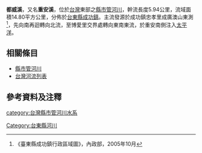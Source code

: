 {{河流|都威溪||5.94|－|－|14.80|成廣澳山|[[太平洋|太平洋]]|[[台灣|台灣]]|}}

'''都威溪'''，又名'''重安溪'''，位於[[台灣|台灣]]東部之[[縣市管河川|縣市管河川]]，幹流長度5.94公里，流域面積14.80平方公里，分佈於[[臺東縣|台東縣]][[成功鎮|成功鎮]]。主流發源於成功鎮忠孝里成廣澳山東測<ref>《臺東縣成功鎮行政區域圖》，內政部，2005年10月</ref>，先向南再迴轉向北流，至博愛里交界處轉向東南東流，於重安南側注入[[太平洋|太平洋]]。

==相關條目==
*[[縣市管河川|縣市管河川]]
*[[台灣河流列表|台灣河流列表]]

==參考資料及注釋==
<div class="references-small">
<references />
</div>

{{台灣河流}}

[[category:台灣縣市管河川水系|category:台灣縣市管河川水系]]
[[Category:台東縣河川|Category:台東縣河川]]